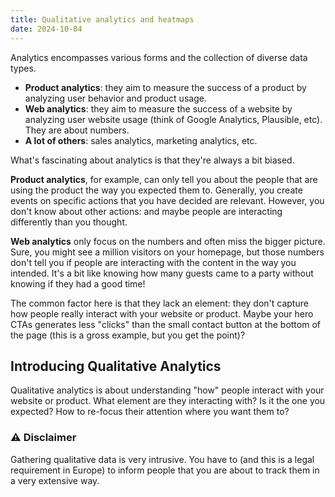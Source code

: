 ```yaml
---
title: Qualitative analytics and heatmaps
date: 2024-10-04
---
```


Analytics encompasses various forms and the collection of diverse data types.

- **Product analytics**: they aim to measure the success of a product by analyzing user behavior and product usage.
- **Web analytics**: they aim to measure the success of a website by analyzing user website usage (think of Google Analytics, Plausible, etc). They are about numbers.
- **A lot of others**: sales analytics, marketing analytics, etc.

What's fascinating about analytics is that they're always a bit biased.

**Product analytics**, for example, can only tell you about the people that are using the product the way you expected them to. Generally, you create events on specific actions that you have decided are relevant. However, you don't know about other actions: and maybe people are interacting differently than you thought.

**Web analytics** only focus on the numbers and often miss the bigger picture. Sure, you might see a million visitors on your homepage, but those numbers don't tell you if people are interacting with the content in the way you intended. It's a bit like knowing how many guests came to a party without knowing if they had a good time!

The common factor here is that they lack an element: they don't capture how people really interact with your website or product. Maybe your hero CTAs generates less "clicks" than the small contact button at the bottom of the page (this is a gross example, but you get the point)?

## Introducing Qualitative Analytics

Qualitative analytics is about understanding "how" people interact with your website or product. What element are they interacting with? Is it the one you expected? How to re-focus their attention where you want them to?

### ⚠️ Disclaimer

Gathering qualitative data is very intrusive. You have to (and this is a legal requirement in Europe) to inform people that you are about to track them in a very extensive way.
